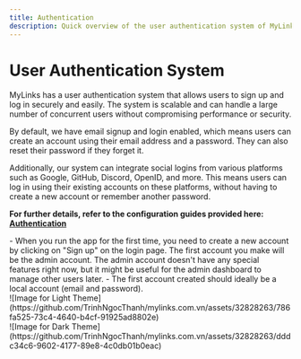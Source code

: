 ```yaml
---
title: Authentication
description: Quick overview of the user authentication system of MyLinks, which offers secure and easy email and social logins.
--- 
```


# User Authentication System

MyLinks has a user authentication system that allows users to sign up and log in securely and easily. The system is scalable and can handle a large number of concurrent users without compromising performance or security.

By default, we have email signup and login enabled, which means users can create an account using their email address and a password. They can also reset their password if they forget it.

Additionally, our system can integrate social logins from various platforms such as Google, GitHub, Discord, OpenID, and more. This means users can log in using their existing accounts on these platforms, without having to create a new account or remember another password.

**For further details, refer to the configuration guides provided here: [Authentication](/docs/configuration/authentication)**

<Callout type="warning" title="Important">
- When you run the app for the first time, you need to create a new account by clicking on "Sign up" on the login page. The first account you make will be the admin account. The admin account doesn't have any special features right now, but it might be useful for the admin dashboard to manage other users later.
- The first account created should ideally be a local account (email and password).
</Callout>


<div style={{padding: "20px", display: "flex", justifyContent: "center", alignItems: "center", flexDirection: "column"}}>
  <div className="image-light-theme">
    ![Image for Light Theme](https://github.com/TrinhNgocThanh/mylinks.com.vn/assets/32828263/786fa525-73c4-4640-b4cf-91925ad8802e)
  </div>

  <div className="image-dark-theme">
    ![Image for Dark Theme](https://github.com/TrinhNgocThanh/mylinks.com.vn/assets/32828263/dddc34c6-9602-4177-89e8-4c0db01b0eac)
  </div>
</div>